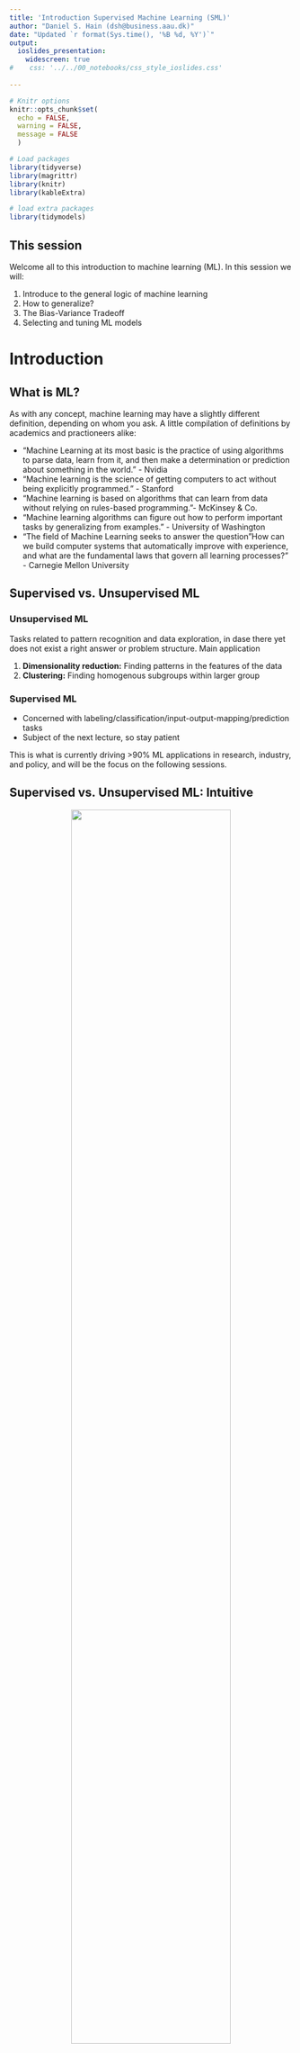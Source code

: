 ```yaml
---
title: 'Introduction Supervised Machine Learning (SML)'
author: "Daniel S. Hain (dsh@business.aau.dk)"
date: "Updated `r format(Sys.time(), '%B %d, %Y')`"
output:
  ioslides_presentation:
    widescreen: true
#    css: '../../00_notebooks/css_style_ioslides.css'
   
---
```


```r
# Knitr options
knitr::opts_chunk$set(
  echo = FALSE,
  warning = FALSE,
  message = FALSE
  )

# Load packages
library(tidyverse)
library(magrittr)
library(knitr)
library(kableExtra)

# load extra packages
library(tidymodels)
```


<style type="text/css">
  .img_small{
    width: 50%;
  }
.img{
  width: 75%;
}
.img_big{
  width: 100%;
}
</style>


## This session 

Welcome all to this introduction to machine learning (ML). In this session we will:

1. Introduce to the general logic of machine learning
2. How to generalize?
3. The Bias-Variance Tradeoff
4. Selecting and tuning ML models

# Introduction 

## What is ML?

As with any concept, machine learning may have a slightly different definition, depending on whom you ask. A little compilation of definitions by academics and practioneers alike:

* "Machine Learning at its most basic is the practice of using algorithms to parse data, learn from it, and then make a determination or prediction about something in the world." - Nvidia 
* "Machine learning is the science of getting computers to act without being explicitly programmed." - Stanford
* "Machine learning is based on algorithms that can learn from data without relying on rules-based programming."- McKinsey & Co.
* "Machine learning algorithms can figure out how to perform important tasks by generalizing from examples." - University of Washington
* "The field of Machine Learning seeks to answer the question "How can we build computer systems that automatically improve with experience, and what are the fundamental laws that govern all learning processes?" - Carnegie Mellon University

## Supervised vs. Unsupervised ML {.smaller}

### Unsupervised ML

Tasks related to pattern recognition and data exploration, in dase there yet does not exist a right answer or problem structure. Main application

1. **Dimensionality reduction:** Finding patterns in the features of the data
2. **Clustering:** Finding homogenous subgroups within larger group

### Supervised ML

* Concerned with labeling/classification/input-output-mapping/prediction tasks
* Subject of the next lecture, so stay patient

This is what is currently driving >90% ML applications in research, industry, and policy, and will be the focus on the following sessions.

## Supervised vs. Unsupervised ML: Intuitive

<center>
![](https://sds-aau.github.io/SDS-master/00_media/ml_super_unsuper2.png){.img}
</center>

* Unsupervised ML: Finding ex-ante undefined pattern in data.
* Sypervised ML: Predicting well defined outcome of interest.

## Supervised vs. Unsupervised ML: Functional

<center>
![](https://sds-aau.github.io/SDS-master/00_media/ml_super_unsuper.png){.img}
</center>

* Unsupervised ML: Creating formerly undefind labels.
* Sypervised ML: MApping input to output.

# Contrasting ML with inferential statistics

## Inferential Statistics {.smaller}
* Mostly interested in producing good **parameter estimates**: Construct models with unbiased estimates of $\beta$, capturing the relationship  $x$ and $y$.
* Supposedly \enquote{structural} models: Causal effect of directionality $x \rightarrow y$, robust across a variety of observed as well as up to now unobserved settings.
* How: Carefully draw from  theories and empirical findings, apply logical reasoning to formulate hypotheses.
* Typically, multivariate testing, cetris paribus.
* Main concern: Minimize standard errors $\epsilon$ of $\beta$ estimates.
* Not overly concerned with overall predictive power (eg. $R^2$) of those models, but about various type of endogeneity issues, leading us to develop sophisticated **identification strategies**

## ML Approach {.smaller}
* To large extend driven by the needs of the private sector $\rightarrow$ data analysis is gear towards producing good **predictions** of outcomes $\rightarrow$ fits for $\hat{y}$, not $\hat{\beta}$
     * Recommender systems: Amazon, Netflix, Sportify ect.
     * Risk scores: Eg.g likelihood that a particular person has an accident, turns sick, or defaults on their credit.
     * Image classification: Finding Cats & Dogs online
     * Predictive policing
* Often rely on big data (N,$x_i$)
* Not overly concerned with the properties of parameter estimates, but very rigorous in optimizing the overall prediction accuracy.
* Often more flexibility wrt. the functional form, and non-parametric approaches.
* No "build-in"" causality guarantee $\rightarrow$ verification techniques.
* Often sporadically used in econometric procedures, but seen as "son of a lesser god". 


# Statistics Refresher

## Introduction to regression problems {.smaller}

Lets for a second recap linear regression techniques, foremost the common allrounder and workhorse of statistical research since some 100 years.

### OLS Basic Properties

* Outcome: contionous 
* Predictors: continous, dichotonomous, categorical
* When to use: Predicting a phenomenon that scales and can be measured continuously

### Functional form

$$y = \beta_0 + \beta_1 x_1 + \beta_2 x_2 + ... + \beta_n x_n + \epsilon $$
 
* $y$ = Outcome, $x_i$ = observed value $ID_i$ 
* $\beta_0$ = Constant 
* $\beta_i$ = Estimated effect of $x_i$  on $y$ , slope of the linear function 
* $\epsilon$ = Error term 

---- 

```r
# Setting up the objects
data <- mtcars
fit <- lm(mpg ~ hp, data = data)

data %<>%
  mutate(predicted = fit %>% predict(),
         residuals = fit %>% residuals())
```


```r
data %>% ggplot(aes(x = hp, y = mpg)) +  
  geom_point() 
```

* Just imagine some data.

----

```r
data %>% ggplot(aes(x = hp, y = mpg)) +
  geom_point() +
  geom_smooth(method = 'lm', se = FALSE)
```

* OLS will just fit a straight line through your data.

----

```r
data %>% ggplot(aes(x = hp, y = mpg)) +
  geom_smooth(method = "lm", se = FALSE) +  
  geom_segment(aes(xend = hp, yend = predicted), alpha = .2) + 
  geom_point() +
  geom_point(aes(y = predicted), shape = 1) 
```

* OLS minimizes  the sum of (squared) errors between our prediction-line and the observed outcome.

## Regression Example

```r
data <- tibble(x = runif(500, min = 0, max = 100), 
               y = 15 + (x*0.3) + rnorm(500, sd = 5))
```

```r
data %>% ggplot(aes(x = x, y = y)) + 
  geom_point() +
  geom_rug(size = 0.1, alpha = 0.75) 
```

* We generate some data, where $y$ is a linear function of $x$ plus random noise.

----

```r
fit_lm <- data %>% glm(formula = y ~ x, family = gaussian)
```

<center>
```r
library(stargazer)
fit_lm %>% stargazer(type='html')
```
</center>

&nbsp;

* We can now fit a linear regression model that aims at discovering the underlying relationship.

----


```r
data %>% ggplot(aes(x = x, y = y)) + 
  geom_point() +
  geom_smooth(method = "lm", formula = y ~ x, se = TRUE)
```

* We can also visualize that
* We again see the model puts a straight line through our data
* This line tells us how to predict the outcome `y` based on observed values of `x` 
* The coeffficient indicates the slope of this linear function.

## Prediction based on fitted model

```r
data %<>%
  mutate(predicted = fit_lm %>% predict(),
         residuals = fit_lm %>% residuals())
```

```r
data %>% ggplot(aes(x = x, y = y)) +
  geom_segment(aes(xend = x, yend = predicted), alpha = .2) + 
  geom_point(alpha = 0.5) +
  geom_point(aes(y = predicted), col = 'red', shape = 21) 
```
* After the model's parameters are fitted, we can use it to predict our outcome of interest. 
* Is here done on the same data, but obviously in most cases more relevant on new data.

## Assesing predictive power of the model

* So, how well does our model now predict?
* A common measure of predictive power of regressions models is the *Root-Mean-Squared-Error* (RSME), calculate as follows:

$$ RMSE = \sqrt{\frac{1}{n}\Sigma_{i=1}^{n}{\Big(y_i - \hat{y_i} \Big)^2}}$$

Keep in mind, this root&squared thingy does nothing with the error term except of transforming negative to positive values.

```r
error <-  pull(data, y) -  pull(data, predicted)

sqrt(mean(error ^ 2)) # Calculate RMSE
```

----

```r
error %>% as_tibble() %>%
  ggplot(aes(x = value)) + 
  geom_histogram() 
```

* We can also visualize the error term
* Appears to be rather normally distributed.

## Introduction to classification problems

```r
data <- tibble(
  x = rnorm(500),
  y = rbinom(500, size = 1, prob = 1/(1+exp(-(5*x))) ) 
  )
data %>% head()
```

* Lets assume our outcome of interest is categorigal (Yes/No, Class1/Class2/Class3...)

----

```r
data %>%
  ggplot(aes(x = x, y = y)) +
  geom_point(alpha = 0.5)
```

* This is how it looks like.

----

```r
data %>% ggplot(aes(x = x, y = y)) + 
  geom_point(alpha = 0.5) +
  geom_smooth(method = "lm", formula = y ~ x, se = TRUE)
```

* We can obviously fit a linear model on it. 
* What do the predicted values mean then? 
* We could intrpet them as `probability: y=TRUE`
* However, how does the model fit the data?

---- 


```r
data %>% ggplot(aes(x = x, y = y)) + 
  geom_point(alpha = 0.5) +
  geom_smooth(method = "glm", method.args = list(family = "binomial"), se = FALSE) 
```

* I guess we would like more to have something like this below, right?
* This seems to be more suited for class prediction, right?

----

```r
fit_log <- data %>%
  glm(formula = y ~ x, family = 'binomial')
```

```r
library(stargazer)
fit_log %>% stargazer(type='html')
```

* How do we do that?
* The easiest way is to use a `glm`, where we just change the distribution from `gaussian` to `binomial`

----


```r
data %<>%
  mutate(predicted = fit_log %>% predict(type = 'response'),
         predicted_class = ifelse(predicted < 0.5, 0, 1),
         residuals = fit_log %>% residuals())
```

```r
data %>% ggplot(aes(x = x, y = y)) +
  geom_segment(aes(xend = x, yend = predicted), alpha = 0.2) + 
  geom_point(alpha = 0.5, col = 'green') +
  geom_point(aes(y = predicted), col = 'grey', shape = 21, anpha = 0.2) +
  geom_point(aes(y = predicted_class), col = 'red', shape = 21)  + 
  geom_hline(yintercept = 0.5)
```
* Based on this model we can now also carry out predictions

## Model assesments and metrics for classification problems {.smaller}

![](https://sds-aau.github.io/SDS-master/00_media/cf1.jpg){.img}

* We remeber that the most commonly used performance measure for regression problems is the **RMSE**. 
* However, how to we assess models aimed to solve classification problems? Here, it is not that straightforward, and we could (depending on the task) use different ones.
* Most measures of predictive performance in classification tasks are derived from the confusion matrix.
* The **Confusion Matrix** (in inferential statistics you would call it **Classification Table**, so don't get confused) is the main source 


## Confussion Matrix Unpacked {.smaller}

It is the 2x2 matrix with the foillowing cells:

* **True Positive:** (TP): You predicted positive and it's true.
* **True Negative:** (TN)
     * Interpretation: You predicted negative and it's true.
     * You predicted that a man is not pregnant and he actually is not.
* **False Positive:** (FP) - (Type 1 Error): You predicted positive and it's false.
* **False Negative:** (FN) - (Type 2 Error): You predicted negative and it's false.

* Just remember, We describe predicted values as **Positive** and **Negative** and actual values as **True** and **False**. 
* Out of combinations of these values, we dan derive a set of different quality measures.

## Summary of Metrics {.smaller}

**Accuracy** (ACC)
$$ {ACC} ={\frac {\mathrm {TP} + \mathrm {TN} }{P+N}} $$

**Sensitivity** also called recall, hit rate, or true positive rate (TPR)
$$ {TPR} ={\frac {\mathrm {TP} }{P}}={\frac {\mathrm {TP} }{\mathrm {TP} +\mathrm {FN} }}$$

**Specificity**, also called selectivity or true negative rate (TNR)
$$ {TNR} ={\frac {\mathrm {TN} }{N}}={\frac {\mathrm {TN} }{\mathrm {TN} +\mathrm {FP} }}$$ 

**Precision**, also called positive predictive value (PPV)
$$ {PPV} ={\frac {\mathrm {TP} }{\mathrm {TP} +\mathrm {FP} }} $$ 

**F1 score**: weighted average of the true positive rate (recall) and precision.
$$ F_{1}={\frac {2\mathrm {TP} }{2\mathrm {TP} +\mathrm {FP} +\mathrm {FN} }} $$

## Creating a confusion matrix

```r

data %<>%
  mutate(predicted = fit_log %>% predict(type = 'response'),
         predicted_class = ifelse(predicted < 0.5, 0, 1),
         residuals = fit_log %>% residuals())


res_log <- tibble(
  y = data %>% pull(y) %>% as.factor(),
  y_pred_prob = data %>% pull(predicted),
  y_pred = data %>% pull(predicted_class) %>% as.factor())
```

```r
cm_log <- res_log %>% yardstick::conf_mat(y, y_pred)
```

```r
cm_log %>% autoplot(type = "heatmap")
```
Steps

1. Put real and predicted values side-by-side
2. Aggregate on Truth-Prediction level
3. Create the confusion matrix and calculate th corresponding values

----

```r
cm_log %>% summary() %>% mutate(.estimate = .estimate %>% round(3)) %>% select(-.estimator)
```

## ROC and AUC
* An ROC curve (receiver operating characteristic curve, weird name, i know. Comes originally from signal processing) is a derivative of the confusion matrix and predicted class-probabilities.
* It tells us how sensitive our classification is to 
* The area-under-the-curve (AUC) goes us another good indicator of a models predictive power

```r
roc_log <- res_log %>% 
  roc_curve(y, y_pred_prob, event_level = 'second') 

roc_log %>% head()
```

----

```r
roc_log %>% autoplot()
```

* Steeper = Better


# Generalization in ML models

## Generalization via "Out-of-Sample-Testing" {.smaller}

With so much freedom wrt. feature selection, functional form ect., models are prone to over-fitting. And no constraints by asymptotic properties, causality and so forth, how can we generalize anything?

In ML, generalization is not achived by statistical derivatives and theoretical argumentation, but rather by answering the practical question: **How well would my model perform with new data?** To answer this question, **Out-of-Sample-Testing** is usually taken as solution. Here, you do the following

1. Split the dataset in a training and a test sample.
2. Fit you regression (train your model) on one dataset
     * Optimal: Tune hyperparameters by minimizing loss in a validation set. 
     * Optimal: Retrain final model configuration on whole training set
3. Finally, evaluate predictive power on test sample, on which model is not fitted.
			
An advanced version is a **N-fold-Crossvalidation**, where this process is repeated several time during the **hyperparameter-tuning** phase (more on that later).

----

<center>
![](https://sds-aau.github.io/SDS-master/00_media/ml_cv_steps.png){.img}
</center>

## Bias-Variance Tradeoff

<center>
![](https://sds-aau.github.io/SDS-master/00_media/mL_learningmodels.png){.img}
</center>

* As a rule-of-thumb: Richer and more complex functional forms and algorithms tend to be better in predictign complex real world pattern. 
* This is particularly true for high-dimensional (big) data.
* However, flexible algorithms at one point become so good in mimicing the pattern in our data that they **overfit**.
* Overfitted algorithms are to much tuned towards a specific dataset and might not reproduce the same accuracy in new data. 

## Bias-Variance Tradeoff {.smaller}

Generally, we call this tension the **bias-variance tradeoff**, which we can decompose in the two components:

1. **Bias Error** The simplifying assumptions made by a model to make the target function easier to learn. Generally, simple parametric algorithms have a high bias making them fast to learn and easier to understand but generally less flexible. 
2. **Variance Error:** Variance is the amount that the estimate of the target function will change if different data was used. Ideally, it should not change too much from one training dataset to the next, meaning that the algorithm is good at picking out the hidden underlying mapping between the inputs and the output variables. 
* As a result, the predictive performance (on new data) of algorithms and models will always depend on this trade-off between bias and variance. Mathematically, this can be formalized as:

$${\displaystyle \operatorname {E} {\Big [}{\big (}y-{\hat {f}}(x){\big )}^{2}{\Big ]}={\Big (}\operatorname {Bias} {\big [}{\hat {f}}(x){\big ]}{\Big )}^{2}+\operatorname {Var} {\big [}{\hat {f}}(x){\big ]}+\sigma ^{2}}$$

Note
* Bias and variance are reducible errors which decline when using a more suitable model to model the underlying relationships in the data
* $\sigma^2$ denotes the unreducible complexity caused by random noise, measurement errors, or missing variables, which represent a boundary to our ability to predict given the data at hand.

## Example {.smaller}

```r
set.seed(1337)
data <- tibble(x = runif(50, min = 0, max = 3.14),
               y = sin(x) )
```

```r
data %>% ggplot(aes(x = x, y = y)) + 
  geom_point()
```

* We create some data, where $x$ is a uniformly distributed random variable bounded between 0-1, and $y = sin(n)$ 

## Example {.smaller}

```r
set.seed(1337)
error <- rnorm(n = 50, mean = 0, sd = 0.05)
data %<>% mutate(y_e = y + error)
```

```r
data %>% ggplot(aes(x = x, y = y_e)) + 
  geom_point()
```

* We add some random noise, which is normally distributed

## Fitting different models 

* We see the formerly clearly visible underlying relationship between $x$ and $y$ now to some extent disturbed by this noise. 
* However, keep in mind that the process that generated the data is still $y = sinus(x)$
* This would also be the best funtional form to identify by any predictive algorithm.

Lets see how models with different levels of complexity would interpret the reælationship between $x$ and $y$:


----

```r
data %>% ggplot(aes(x = x, y = y_e)) + 
  geom_point() +
  geom_smooth(method = "lm", formula = y ~ x, 
              se = FALSE, aes(colour = "linear"), linetype = "dashed")  +
  geom_smooth(method = "lm", formula = y ~ x + poly(x, 2), 
              se = FALSE, aes(colour = "curvelinear"), linetype = "dotted") +
  geom_smooth(method = "lm", formula = y ~ x + poly(x, 20), 
              se = FALSE, aes(colour = "polynomial"), linetype = "longdash")      
```

1. $y$ is modeled as a linear function of $x$
2. $y$ is modeled as a curvelinear function of $x$
3. $y$ is modeled as a compex polynomial function of $x$

----

<center>
![](https://sds-aau.github.io/SDS-master/00_media/ml_bias_variance1.jpg){.img}
</center>

## Regularization {.smaller}

<center>
![](https://sds-aau.github.io/SDS-master/00_media/ml_complexity_error.png){.img}
</center>

*  The process of minimizing bias and variance errors is called **regularization** (inpractice also refered to as **hyperparameter-tuning**)
* We aim at selecting the right model class, functional form, and degree of complexity to jointly minimize in-sample loss but also between-sample variations.


----

Mathematically speaking, we try to minimize a loss function $L(.)$ (eg. RMSE) the following problem:

$$minimize \underbrace{\sum_{i=1}^{n}L(f(x_i),y_i),}_{in-sample~loss} ~ over \overbrace{~ f \in F ~}^{function~class} subject~to \underbrace{~ R(f) \leq c.}_{complexity~restriction}$$

## Hyperparameter Tuning

* Most model classes have parameters influencing their functionality
* These parameters often influence predictive performance of models
* Finding the right hyperparameter configuration (tuning) is therefore an essiential part when engineering predictive algorithms

----

<center>
![](https://sds-aau.github.io/SDS-master/00_media/ml_hyperparam1.png){.img_big}
</center>

----

## Crossvalidation {.smaller}

1. Split the dataset in a training and a test sample.
2. Fit you regression (train your model) on one dataset
     * Optimal: Tune hyperparameters by minimizing loss in a validation set. 
     * Optimal: Retrain final model configuration on whole training set
3. Finally, evaluate predictive power on test sample, on which model is not fitted.
			
An advanced version is a **N-fold-Crossvalidation**, where this process is repeated several time during the **hyperparameter-tuning** phase.


## Tune Grids

<center>
![](https://sds-aau.github.io/SDS-master/00_media/ml_hyperparam2.png){.img_small}
</center>

----

<center>
![](https://sds-aau.github.io/SDS-master/00_media/ml_hyperparam3.png){.img}
</center>


# Examples of Model classes

## Popular model classes{.smaller}

* Regression
   * Parametric models
   * Linear Model & extended family
* Tree based models
   * Regression and classification trees
* Network-based models
   * Neural networks & deep learning
* Bagged models
   * Models redrwing from different distributions
* Boosted models
   * Iteratively reweighting models, eg. XGBoost
* Ensemble Models
   * Combinations of different models
   
Also formerly trending...

* Bayesian Models (eg. Naive Bayes)
* Instance-Based models (eg. k-Means)
* Support Vector Machines

## Elastic Net
The elastic net has the functional form of a generalized linear model, plus an adittional term $\lambda$ a parameter which penalizes the coefficient by its contribution to the models loss in the form of:

$$\lambda \sum_{p=1}^{P} [ 1 - \alpha |\beta_p| + \alpha |\beta_p|^2]$$

* Here, we have 2 tunable parameters, $\lambda$ and $\alpha$.  If $\alpha = 0$, we are left with $|\beta_i|$, turning it to a lately among econometricians very popular **Least Absolute Shrinkage and Selection Operator** (LASSO) regression. 
* Obviously, when $\lambda = 0$, the whole term vanishes, and we are again left with a generalized linear model. 


## Decision Trees

<center>
![](https://www.dropbox.com/s/rhdx8upcikkun7p/regtree0.png?dl=1){.img_small}
</center>


* Mostly used in classification problems on continuous or categorical variables.
* Idea: split the population or sample into two or more homogeneous sets (or sub-populations) based on most significant splitter / differentiator in input variables.
* Repeat till stop criterium reachesd. leads to a tree-like structure.



----

This class became increasingly popular in business and other applications. Some reasons are:

* Easy to Understand: Decision tree output is very easy to understand even for people from non-analytical background.
* Useful in Data exploration: Decision tree is one of the fastest way to identify most significant variables and relation between two or more variables.
* Data type is not a constraint: It can handle both numerical and categorical variables.
* Non Parametric Method: Decision tree is considered to be a non-parametric method. This means that decision trees have no assumptions about the space distribution and the classifier structure.

## Some tree terminology {.smaller}

<center>
![](https://sds-aau.github.io/SDS-master/00_media/regtree2.png){.img_small}
</center>

* **Root Node:** Entire population or sample and this further gets divided into two or more homogeneous sets.
* **Splitting:** It is a process of dividing a node into two or more sub-nodes.
* **Decision Node:** When a sub-node splits into further sub-nodes, then it is called decision node.
* **Leaf/ Terminal Node:** Nodes do not split is called Leaf or Terminal node.

----

The decision of making strategic splits heavily affects a tree's accuracy. So, How does the tree decide to split? This is different across the large family of tree-like models. Common approaches:

* Gini Index
* $\chi^2$ 
* Reduction in $\sigma^2$

Some common complexity restrictions are:

* Minimum samples for a node split
* Minimum samples for a terminal node (leaf)
* Maximum depth of tree (vertical depth)
* Maximum number of terminal nodes
* Maximum features to consider for split	

----

Likewise, there are a variety of tunable hyperparameters across different applications of this model family.

![](https://sds-aau.github.io/SDS-master/00_media/regtree3.png){.img_big}

## Random Forest

* As a continuation of tree-based classification methods, random forests aim at reducing overfitting by introducing randomness via bootstrapping, boosting, and ensemble techniques. 
* It is a type of ensemble learning method, where a group of weak models combine to form a powerful model. 
* The idea here is to create an "ensemble of classification trees"", all grown out of a different bootstrap sample. Having grown a forest of trees, every tree performs a prediction, and the final model prediction is formed by a majority vote of all trees. 
* This idea close to Monte Carlo simulation approaches, tapping in the power of randomness.

---- 

<center>
![](https://sds-aau.github.io/SDS-master/00_media/rf2.png){.img_big}
</center>

# Summing up

## What we covered so far

In this session, took a look at 

* What is ML to start with?
* The difference between traditional inferential statistics and ML
* Out-of-Sample validation
* The Bias-Variance Tradeoff
* How to tune ML models
* ML model classes

In the next sessions, we will apply what we learned so far... so stay tuned!
